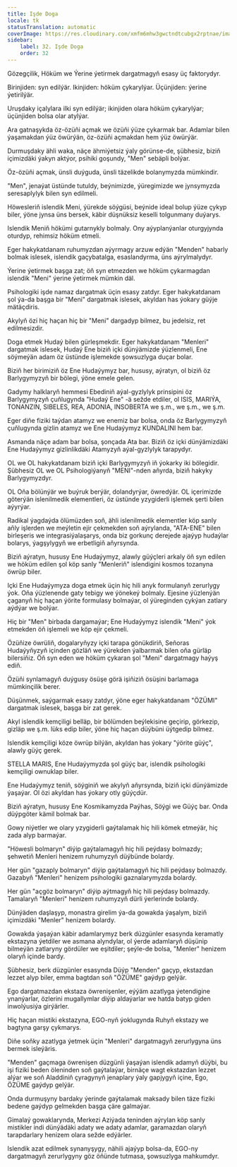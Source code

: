 ```yaml
---
title: Işde Doga
locale: tk
statusTranslation: automatic
coverImage: https://res.cloudinary.com/xmfm6mhw3gwctndtcubgx2rptnae/image/upload/v1740468922/small_cover_tratado_de_psicologia_revolucionaria_a4c0dca4e0.webp
sidebar:
    label: 32. Işde Doga
    order: 32
---
```

Gözegçilik, Höküm we Ýerine ýetirmek dargatmagyň esasy üç faktorydyr.

Birinjiden: syn edilýär. Ikinjiden: höküm çykarylýar. Üçünjiden: ýerine ýetirilýär.

Uruşdaky içalylara ilki syn edilýär; ikinjiden olara höküm çykarylýar; üçünjiden bolsa olar atylýar.

Ara gatnaşykda öz-özüňi açmak we özüňi ýüze çykarmak bar. Adamlar bilen ýaşamakdan ýüz öwürýän, öz-özüňi açmakdan hem ýüz öwürýär.

Durmuşdaky ähli waka, näçe ähmiýetsiz ýaly görünse-de, şübhesiz, biziň içimizdäki ýakyn aktýor, psihiki goşundy, "Men" sebäpli bolýar.

Öz-özüňi açmak, ünsli duýguda, ünsli täzelikde bolanymyzda mümkindir.

"Men", jenaýat üstünde tutuldy, beýnimizde, ýüregimizde we jynsymyzda seresaplylyk bilen syn edilmeli.

Höwesleriň islendik Meni, ýürekde söýgüsi, beýnide ideal bolup ýüze çykyp biler, ýöne jynsa üns bersek, käbir düşnüksiz keselli tolgunmany duýarys.

Islendik Meniň hökümi gutarnykly bolmaly. Ony aýyplanýanlar oturgyjynda oturdyp, rehimsiz höküm etmeli.

Eger hakykatdanam ruhumyzdan aýyrmagy arzuw edýän "Menden" habarly bolmak islesek, islendik gaçybatalga, esaslandyrma, üns aýrylmalydyr.

Ýerine ýetirmek başga zat; öň syn etmezden we höküm çykarmagdan islendik "Meni" ýerine ýetirmek mümkin däl.

Psihologiki işde namaz dargatmak üçin esasy zatdyr. Eger hakykatdanam şol ýa-da başga bir "Meni" dargatmak islesek, akyldan has ýokary güýje mätäçdiris.

Akylyň özi hiç haçan hiç bir "Meni" dargadyp bilmez, bu jedelsiz, ret edilmesizdir.

Doga etmek Hudaý bilen gürleşmekdir. Eger hakykatdanam "Menleri" dargatmak islesek, Hudaý Ene biziň içki dünýämizde ýüzlenmeli, Ene söýmeýän adam öz üstünde işlemekde şowsuzlyga duçar bolar.

Biziň her birimiziň öz Ene Hudaýymyz bar, hususy, aýratyn, ol biziň öz Barlygymyzyň bir bölegi, ýöne emele gelen.

Gadymy halklaryň hemmesi Ebediniň aýal-gyzlylyk prinsipini öz Barlygymyzyň çuňlugynda "Hudaý Ene" -ä sežde etdiler, ol ISIS, MARIÝA, TONANZIN, SIBELES, REA, ADONIA, INSOBERTA we ş.m., we ş.m., we ş.m.

Eger diňe fiziki taýdan atamyz we enemiz bar bolsa, onda öz Barlygymyzyň çuňlugynda gizlin atamyz we Ene Hudaýymyz KUNDALINI hem bar.

Asmanda näçe adam bar bolsa, şonçada Ata bar. Biziň öz içki dünýämizdäki Ene Hudaýymyz gizlinlikdäki Atamyzyň aýal-gyzlylyk tarapydyr.

OL we OL hakykatdanam biziň içki Barlygymyzyň iň ýokarky iki bölegidir. Şübhesiz OL we OL Psihologiýanyň "MENI"-nden aňyrda, biziň hakyky Barlygymyzdyr.

OL Oňa bölünýär we buýruk berýär, dolandyrýar, öwredýär. OL içerimizde göterýän islenilmedik elementleri, öz üstünde yzygiderli işlemek şerti bilen aýyrýar.

Radikal ýagdaýda ölümüzden soň, ähli islenilmedik elementler köp sanly aňly işlerden we meýletin ejir çekmekden soň aýrylanda, "ATA-ENE" bilen birleşeris we integrasiýalaşarys, onda biz gorkunç derejede ajaýyp hudaýlar bolarys, ýagşylygyň we erbetligiň aňyrsynda.

Biziň aýratyn, hususy Ene Hudaýymyz, alawly güýçleri arkaly öň syn edilen we höküm edilen şol köp sanly "Menleriň" islendigini kosmos tozanyna öwrüp biler.

Içki Ene Hudaýymyza doga etmek üçin hiç hili anyk formulanyň zerurlygy ýok. Oňa ýüzlenende gaty tebigy we ýönekeý bolmaly. Ejesine ýüzlenýän çaganyň hiç haçan ýörite formulasy bolmaýar, ol ýüreginden çykýan zatlary aýdýar we bolýar.

Hiç bir "Men" birbada dargamaýar; Ene Hudaýymyz islendik "Meni" ýok etmekden öň işlemeli we köp ejir çekmeli.

Özüňize öwrüliň, dogalaryňyzy içki tarapa gönükdiriň, Señoras Hudaýyňyzyň içinden gözläň we ýürekden ýalbarmak bilen oňa gürläp bilersiňiz. Öň syn eden we höküm çykaran şol "Meni" dargatmagy haýyş ediň.

Özüňi synlamagyň duýgusy ösüşe görä işiňiziň ösüşini barlamaga mümkinçilik berer.

Düşünmek, saýgarmak esasy zatdyr, ýöne eger hakykatdanam "ÖZÜMI" dargatmak islesek, başga bir zat gerek.

Akyl islendik kemçiligi belläp, bir bölümden beýlekisine geçirip, görkezip, gizläp we ş.m. lüks edip biler, ýöne hiç haçan düýbüni üýtgedip bilmez.

Islendik kemçiligi köze öwrüp bilýän, akyldan has ýokary "ýörite güýç", alawly güýç gerek.

STELLA MARIS, Ene Hudaýymyzda şol güýç bar, islendik psihologiki kemçiligi ownuklap biler.

Ene Hudaýymyz teniň, söýginiň we akylyň aňyrsynda, biziň içki dünýämizde ýaşaýar. Ol özi akyldan has ýokary otly güýçdür.

Biziň aýratyn, hususy Ene Kosmikamyzda Paýhas, Söýgi we Güýç bar. Onda düýpgöter kämil bolmak bar.

Gowy niýetler we olary yzygiderli gaýtalamak hiç hili kömek etmeýär, hiç zada alyp barmaýar.

"Höwesli bolmaryn" diýip gaýtalamagyň hiç hili peýdasy bolmazdy; şehwetiň Menleri henizem ruhumyzyň düýbünde bolardy.

Her gün "gazaply bolmaryn" diýip gaýtalamagyň hiç hili peýdasy bolmazdy. Gazabyň "Menleri" henizem psihologiki gaznalarymyzda bolardy.

Her gün "açgöz bolmaryn" diýip aýtmagyň hiç hili peýdasy bolmazdy. Tamalaryň "Menleri" henizem ruhumyzyň dürli ýerlerinde bolardy.

Dünýäden daşlaşyp, monastra girelim ýa-da gowakda ýaşalym, biziň içimizdäki "Menler" henizem bolardy.

Gowakda ýaşaýan käbir adamlarymyz berk düzgünler esasynda keramatly ekstazyna ýetdiler we asmana alyndylar, ol ýerde adamlaryň düşünip bilmeýän zatlaryny gördüler we eşitdiler; şeýle-de bolsa, "Menler" henizem olaryň içinde bardy.

Şübhesiz, berk düzgünler esasynda Düýp "Menden" gaçyp, ekstazdan lezzet alyp biler, emma bagtdan soň "ÖZÜME" gaýdyp gelýär.

Ego dargatmazdan ekstaza öwrenişenler, eýýäm azatlyga ýetendigine ynanýarlar, özlerini mugallymlar diýip aldaýarlar we hatda batyp giden inwolýusiýa girýärler.

Hiç haçan mistiki ekstazyna, EGO-nyň ýoklugynda Ruhyň ekstazy we bagtyna garşy çykmarys.

Diňe soňky azatlyga ýetmek üçin "Menleri" dargatmagyň zerurlygyna üns bermek isleýäris.

"Menden" gaçmaga öwrenişen düzgünli ýaşaýan islendik adamyň düýbi, bu işi fiziki beden öleninden soň gaýtalaýar, birnäçe wagt ekstazdan lezzet alýar we soň Aladdiniň çyragynyň jenaplary ýaly gapjygyň içine, Ego, ÖZÜME gaýdyp gelýär.

Onda durmuşyny bardaky ýerinde gaýtalamak maksady bilen täze fiziki bedene gaýdyp gelmekden başga çäre galmaýar.

Gimalaý gowaklarynda, Merkezi Aziýada teninden aýrylan köp sanly mistikler indi dünýädäki adaty we adaty adamlar, garamazdan olaryň tarapdarlary henizem olara sežde edýärler.

Islendik azat edilmek synanyşygy, nähili ajaýyp bolsa-da, EGO-ny dargatmagyň zerurlygyny göz öňünde tutmasa, şowsuzlyga mahkumdyr.

